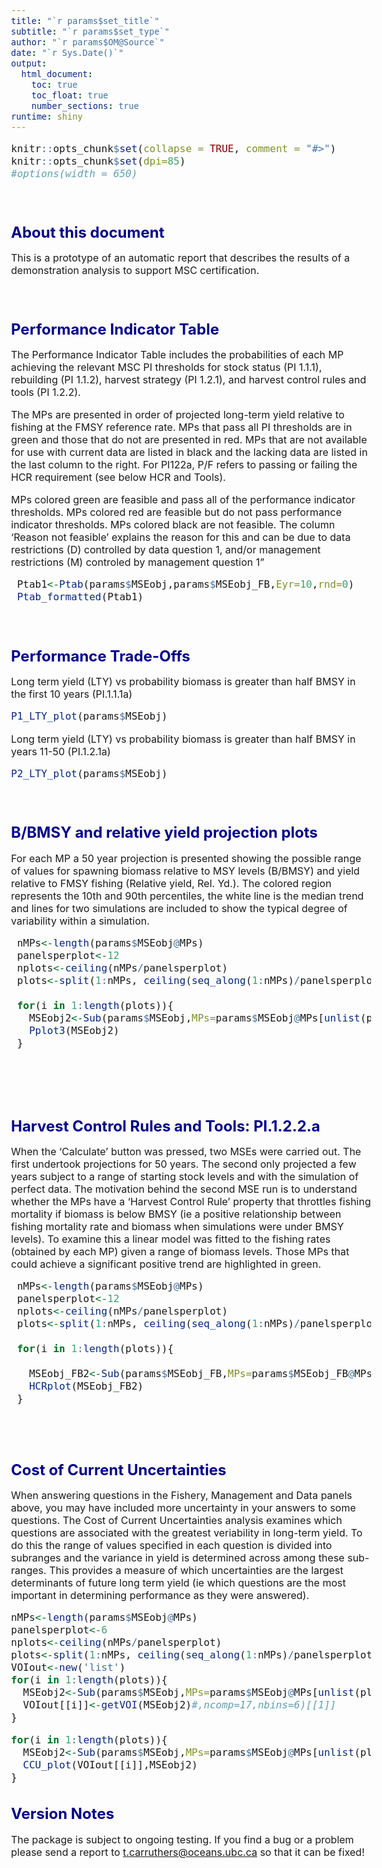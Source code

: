 ```yaml
---
title: "`r params$set_title`"
subtitle: "`r params$set_type`"
author: "`r params$OM@Source`"
date: "`r Sys.Date()`"
output: 
  html_document:
    toc: true
    toc_float: true
    number_sections: true    
runtime: shiny   
---
```



<style type="text/css">

body{ /* Normal  */
   font-size: 16px;
}
td {  /* Table  */
   font-size: 16px;
}
title { /* title */
 font-size: 26px;
}
h1 { /* Header 1 */
 font-size: 24px;
 color: DarkBlue;
}
h2 { /* Header 2 */
 font-size: 21px;
 color: DarkBlue;
}
h3 { /* Header 3 */
 font-size: 19px;
 color: DarkBlue;
}
code.r{ /* Code block */
  font-size: 16px;
}
pre { /* Code block */
  font-size: 16px
}
</style>




```r
knitr::opts_chunk$set(collapse = TRUE, comment = "#>")
knitr::opts_chunk$set(dpi=85)
#options(width = 650)
```

<br>


# About this document

This is a prototype of an automatic report that describes the results of a demonstration analysis to support MSC certification. 

<br>

# Performance Indicator Table

The Performance Indicator Table includes the probabilities of each MP achieving the relevant MSC PI thresholds for stock status (PI 1.1.1), rebuilding (PI 1.1.2), harvest strategy (PI 1.2.1), and harvest control rules and tools (PI 1.2.2).  

The MPs are presented in order of projected long-term yield relative to fishing at the FMSY reference rate.  MPs that pass all PI thresholds are in green and those that do not are presented in red.  MPs that are not available for use with current data are listed in black and the lacking data are listed in the last column to the right. For PI122a, P/F refers to passing or failing the HCR requirement (see below HCR and Tools).

MPs colored green are feasible and pass all of the performance indicator thresholds. MPs colored red are feasible but do not pass performance indicator thresholds. MPs colored black are not feasible. The column 'Reason not feasible'  explains the reason for this and can be due to data restrictions (D) controlled by data question 1, and/or management restrictions (M) controled by management question 1" 

```r

 Ptab1<-Ptab(params$MSEobj,params$MSEobj_FB,Eyr=10,rnd=0)
 Ptab_formatted(Ptab1)

```

<br>


# Performance Trade-Offs 

Long term yield (LTY) vs probability biomass is greater than half BMSY in the first 10 years (PI.1.1.1a)

```r
P1_LTY_plot(params$MSEobj)

```

Long term yield (LTY) vs probability biomass is greater than half BMSY in years 11-50 (PI.1.2.1a)

```r
P2_LTY_plot(params$MSEobj)

```

<br>


# B/BMSY and relative yield projection plots

For each MP a 50 year projection is presented showing the possible range of values for spawning biomass relative to MSY levels (B/BMSY) and yield relative to FMSY fishing (Relative yield, Rel. Yd.). The colored region represents the 10th and 90th percentiles, the white line is the median trend and lines for two simulations are included to show the typical degree of variability within a simulation. 


```r
 
 nMPs<-length(params$MSEobj@MPs)
 panelsperplot<-12
 nplots<-ceiling(nMPs/panelsperplot)
 plots<-split(1:nMPs, ceiling(seq_along(1:nMPs)/panelsperplot))
 
 for(i in 1:length(plots)){
   MSEobj2<-Sub(params$MSEobj,MPs=params$MSEobj@MPs[unlist(plots[i])])
   Pplot3(MSEobj2)
 }

 

```


<br>


# Harvest Control Rules and Tools: PI.1.2.2.a

When the 'Calculate' button was pressed, two MSEs were carried out. The first undertook projections for 50 years. The second only projected a few years subject to a range of starting stock levels and with the simulation of perfect data. The motivation behind the second MSE run is to understand whether the MPs have a 'Harvest Control Rule' property that throttles fishing mortality if biomass is below BMSY (ie a positive relationship between fishing mortality rate and biomass when simulations were under BMSY levels). To examine this a linear model was fitted to the fishing rates (obtained by each MP) given a range of biomass levels. Those MPs that could achieve a significant positive trend are highlighted in green. 

```r

 nMPs<-length(params$MSEobj@MPs)
 panelsperplot<-12
 nplots<-ceiling(nMPs/panelsperplot)
 plots<-split(1:nMPs, ceiling(seq_along(1:nMPs)/panelsperplot))
 
 for(i in 1:length(plots)){
   
   MSEobj_FB2<-Sub(params$MSEobj_FB,MPs=params$MSEobj_FB@MPs[unlist(plots[i])])
   HCRplot(MSEobj_FB2)
 }



```


<br>


# Cost of Current Uncertainties

When answering questions in the Fishery, Management and Data panels above, you may have included more uncertainty in your answers to some questions. The Cost of Current Uncertainties analysis examines which questions are associated with the greatest veriability in long-term yield. To do this the range of values specified in each question is divided into subranges and the variance in yield is determined across among these sub-ranges. This provides a measure of which uncertainties are the largest determinants of future long term yield (ie which questions are the most important in determining performance as they were answered). 


```r
nMPs<-length(params$MSEobj@MPs)
panelsperplot<-6
nplots<-ceiling(nMPs/panelsperplot)
plots<-split(1:nMPs, ceiling(seq_along(1:nMPs)/panelsperplot))
VOIout<-new('list')
for(i in 1:length(plots)){
  MSEobj2<-Sub(params$MSEobj,MPs=params$MSEobj@MPs[unlist(plots[i])])
  VOIout[[i]]<-getVOI(MSEobj2)#,ncomp=17,nbins=6)[[1]]
}

```



```r

for(i in 1:length(plots)){
  MSEobj2<-Sub(params$MSEobj,MPs=params$MSEobj@MPs[unlist(plots[i])])
  CCU_plot(VOIout[[i]],MSEobj2)
}

```



# Version Notes

The package is subject to ongoing testing. If you find a bug or a problem please send a report to <t.carruthers@oceans.ubc.ca> so that it can be fixed!  


